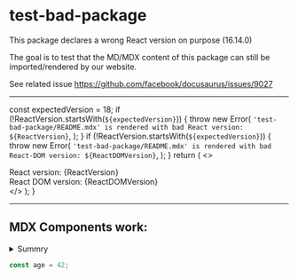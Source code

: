 # test-bad-package

This package declares a wrong React version on purpose (16.14.0)

The goal is to test that the MD/MDX content of this package can still be imported/rendered by our website.

See related issue https://github.com/facebook/docusaurus/issues/9027

---


  const expectedVersion = 18;
  if (!ReactVersion.startsWith(`${expectedVersion}`)) {
    throw new Error(
      `'test-bad-package/README.mdx' is rendered with bad React version: ${ReactVersion}`,
    );
  }
  if (!ReactVersion.startsWith(`${expectedVersion}`)) {
    throw new Error(
      `'test-bad-package/README.mdx' is rendered with bad React-DOM version: ${ReactDOMVersion}`,
    );
  }
  return (
    <>
      <div>React version: {ReactVersion}</div>
      <div>React DOM version: {ReactDOMVersion}</div>
    </>
  );
}

<TestComponent />

---

## MDX Components work:

<details>
  <summary>Summry</summary>

Details

</details>

```js
const age = 42;
```
